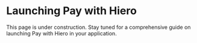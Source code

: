# Launching Pay with Hiero

This page is under construction. Stay tuned for a comprehensive guide on launching Pay with Hiero in your application.
